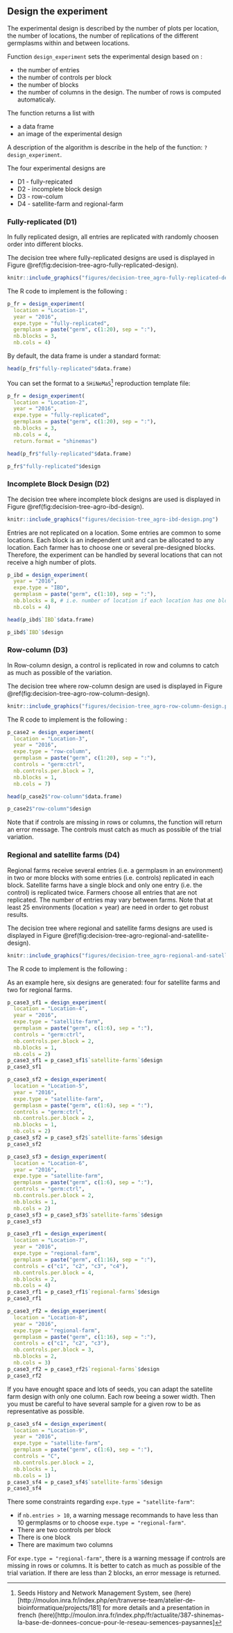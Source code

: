 ## Design the experiment {#doe}

The experimental design is described by the number of plots per location, the number of locations, the number of replications of the different germplasms within and between locations.

Function `design_experiment` sets the experimental design based on :

- the number of entries
- the number of controls per block
- the number of blocks
- the number of columns in the design. The number of rows is computed automaticaly.

The function returns a list with

- a data frame
- an image of the experimental design

A description of the algorithm is describe in the help of the function: `?design_experiment`.

The four experimental designs are 

- D1 - fully-repicated
- D2 - incomplete block design
- D3 - row-colum
- D4 - satellite-farm and regional-farm

### Fully-replicated  (**D1**) {#fully-replicated}

In fully replicated design, all entries are replicated with randomly choosen order into different blocks.

The decision tree where fully-replicated designs are used is displayed in Figure \@ref(fig:decision-tree-agro-fully-replicated-design).

```r
knitr::include_graphics("figures/decision-tree_agro-fully-replicated-design.png")
```

The R code to implement is the following :

```r
p_fr = design_experiment(
  location = "Location-1",
  year = "2016",
  expe.type = "fully-replicated",
  germplasm = paste("germ", c(1:20), sep = ":"),
  nb.blocks = 3,
  nb.cols = 4)
```

By default, the data frame is under a standard format:
```r
head(p_fr$"fully-replicated"$data.frame)
```


You can set the format to a `SHiNeMaS`^[Seeds History and Network Management System, see (here)[http://moulon.inra.fr/index.php/en/tranverse-team/atelier-de-bioinformatique/projects/181] for more details and a presentation in french (here)[http://moulon.inra.fr/index.php/fr/actualite/387-shinemas-la-base-de-donnees-concue-pour-le-reseau-semences-paysannes]] reproduction template file:

```r
p_fr = design_experiment(
  location = "Location-2",
  year = "2016",
  expe.type = "fully-replicated",
  germplasm = paste("germ", c(1:20), sep = ":"),
  nb.blocks = 3,
  nb.cols = 4,
  return.format = "shinemas")
```

```r
head(p_fr$"fully-replicated"$data.frame)
```


```r
p_fr$"fully-replicated"$design
```


### Incomplete Block Design (**D2**) {#ibd}

The decision tree where incomplete block designs are used is displayed in Figure \@ref(fig:decision-tree-agro-ibd-design).

```r
knitr::include_graphics("figures/decision-tree_agro-ibd-design.png")
```

Entries are not replicated on a location. 
Some entries are common to some locations.
Each block is an independent unit and can be allocated to any location.
Each farmer has to choose one or several pre-designed blocks.
Therefore, the experiment can be handled by several locations that can not receive a high number of plots.

```r
p_ibd = design_experiment(
  year = "2016",
  expe.type = "IBD",
  germplasm = paste("germ", c(1:10), sep = ":"),
  nb.blocks = 8, # i.e. number of location if each location has one block
  nb.cols = 4)
```

```r
head(p_ibd$`IBD`$data.frame)
```


```r
p_ibd$`IBD`$design
```

### Row-column (**D3**) {#row-column}

In Row-column design, a control is replicated in row and columns to catch as much as possible of the variation.

The decision tree where row-column design are used is displayed in Figure \@ref(fig:decision-tree-agro-row-column-design).


```r
knitr::include_graphics("figures/decision-tree_agro-row-column-design.png")
```


The R code to implement is the following :

```r
p_case2 = design_experiment(
  location = "Location-3",
  year = "2016",
  expe.type = "row-column",
  germplasm = paste("germ", c(1:20), sep = ":"),
  controls = "germ:ctrl",
  nb.controls.per.block = 7,
  nb.blocks = 1,
  nb.cols = 7)
```

```r
head(p_case2$"row-column"$data.frame)
```

```r
p_case2$"row-column"$design
```

Note that if controls are missing in rows or columns, the function will return an error message.
The controls must catch as much as possible of the trial variation.


### Regional and satellite farms (**D4**) {#rf-sf}

Regional farms receive several entries (i.e. a germplasm in an environment) in two or more blocks with some entries (i.e. controls) replicated in each block.
Satellite farms have a single block and only one entry (i.e. the control) is replicated twice.
Farmers choose all entries that are not replicated.
The number of entries may vary between farms.
Note that at least 25 environments (location $\times$ year) are need in order to get robust results.

The decision tree where regional and satellite farms designs are used is displayed in Figure \@ref(fig:decision-tree-agro-regional-and-satellite-design).


```r
knitr::include_graphics("figures/decision-tree_agro-regional-and-satellite-design.png")
```


The R code to implement is the following :

As an example here, six designs are generated: four for satellite farms and two for regional farms.

```r
p_case3_sf1 = design_experiment(
  location = "Location-4",
  year = "2016",
  expe.type = "satellite-farm",
  germplasm = paste("germ", c(1:6), sep = ":"),
  controls = "germ:ctrl",
  nb.controls.per.block = 2,
  nb.blocks = 1,
  nb.cols = 2)
p_case3_sf1 = p_case3_sf1$`satellite-farms`$design
p_case3_sf1
```

```r
p_case3_sf2 = design_experiment(
  location = "Location-5",
  year = "2016",
  expe.type = "satellite-farm",
  germplasm = paste("germ", c(1:6), sep = ":"),
  controls = "germ:ctrl",
  nb.controls.per.block = 2,
  nb.blocks = 1,
  nb.cols = 2)
p_case3_sf2 = p_case3_sf2$`satellite-farms`$design
p_case3_sf2
```

```r
p_case3_sf3 = design_experiment(
  location = "Location-6",
  year = "2016",
  expe.type = "satellite-farm",
  germplasm = paste("germ", c(1:6), sep = ":"),
  controls = "germ:ctrl",
  nb.controls.per.block = 2,
  nb.blocks = 1,
  nb.cols = 2)
p_case3_sf3 = p_case3_sf3$`satellite-farms`$design
p_case3_sf3
```

```r
p_case3_rf1 = design_experiment(
  location = "Location-7",
  year = "2016",
  expe.type = "regional-farm",
  germplasm = paste("germ", c(1:16), sep = ":"),
  controls = c("c1", "c2", "c3", "c4"),
  nb.controls.per.block = 4,
  nb.blocks = 2,
  nb.cols = 4)
p_case3_rf1 = p_case3_rf1$`regional-farms`$design
p_case3_rf1
```

```r
p_case3_rf2 = design_experiment(
  location = "Location-8",
  year = "2016",
  expe.type = "regional-farm",
  germplasm = paste("germ", c(1:16), sep = ":"),
  controls = c("c1", "c2", "c3"),
  nb.controls.per.block = 3,
  nb.blocks = 2,
  nb.cols = 3)
p_case3_rf2 = p_case3_rf2$`regional-farms`$design
p_case3_rf2
```

If you have enought space and lots of seeds, you can adapt the satellite farm design with only one column.
Each row beeing a sower width. 
Then you must be careful to have several sample for a given row to be as representative as possible.

```r
p_case3_sf4 = design_experiment(
  location = "Location-9",
  year = "2016",
  expe.type = "satellite-farm",
  germplasm = paste("germ", c(1:6), sep = ":"),
  controls = "C",
  nb.controls.per.block = 2,
  nb.blocks = 1,
  nb.cols = 1)
p_case3_sf4 = p_case3_sf4$`satellite-farms`$design
p_case3_sf4
```


There some constraints regarding `expe.type = "satellite-farm"`:

- if `nb.entries > 10`, a warning message recommands to have less than 10 germplasms or to choose `expe.type = "regional-farm"`.
- There are two controls per block
- There is one block
- There are maximum two columns

For `expe.type = "regional-farm"`, there is a warning message if controls are missing in rows or columns.
It is better to catch as much as possible of the trial variation.
If there are less than 2 blocks, an error message is returned.

